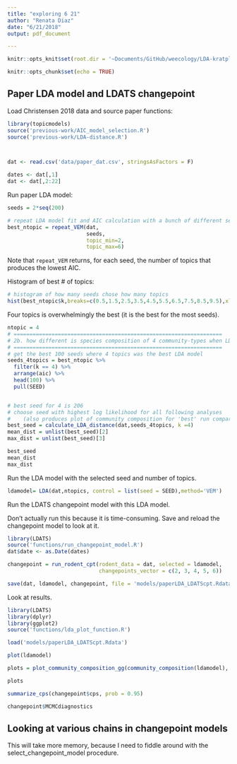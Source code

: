 ```yaml
---
title: "exploring 6 21"
author: "Renata Diaz"
date: "6/21/2018"
output: pdf_document

---
```


```r
knitr::opts_knit$set(root.dir = '~Documents/GitHub/weecology/LDA-kratplots')

knitr::opts_chunk$set(echo = TRUE)
```

## Paper LDA model and LDATS changepoint

Load Christensen 2018 data and source paper functions: 

```r
library(topicmodels)
source('previous-work/AIC_model_selection.R')
source('previous-work/LDA-distance.R')



dat <- read.csv('data/paper_dat.csv', stringsAsFactors = F)

dates <- dat[,1]
dat <- dat[,2:22]
```


Run paper LDA model:

```r
seeds = 2*seq(200)

# repeat LDA model fit and AIC calculation with a bunch of different seeds to test robustness of the analysis
best_ntopic = repeat_VEM(dat,
                         seeds,
                         topic_min=2,
                         topic_max=6)
```


Note that `repeat_VEM` returns, for each seed, the number of topics that produces the lowest AIC.


Histogram of best # of topics:

```r
# histogram of how many seeds chose how many topics
hist(best_ntopic$k,breaks=c(0.5,1.5,2.5,3.5,4.5,5.5,6.5,7.5,8.5,9.5),xlab='best # of topics', main='')
```


Four topics is overwhelmingly the best (it is the best for the most seeds).


```r
ntopic = 4
# ==================================================================
# 2b. how different is species composition of 4 community-types when LDA is run with different seeds?
# ==================================================================
# get the best 100 seeds where 4 topics was the best LDA model
seeds_4topics = best_ntopic %>% 
  filter(k == 4) %>% 
  arrange(aic) %>% 
  head(100) %>% 
  pull(SEED)


# best seed for 4 is 206
# choose seed with highest log likelihood for all following analyses
#    (also produces plot of community composition for 'best' run compared to 'worst')
best_seed = calculate_LDA_distance(dat,seeds_4topics, k =4)
mean_dist = unlist(best_seed)[2]
max_dist = unlist(best_seed)[3]

best_seed
mean_dist
max_dist

```


Run the LDA model with the selected seed and number of topics.

```r
ldamodel= LDA(dat,ntopics, control = list(seed = SEED),method='VEM')
```


Run the LDATS changepoint model with this LDA model.

Don't actually run this because it is time-consuming. Save and reload the changepoint model to look at it.

```r

library(LDATS)
source('functions/run_changepoint_model.R')
dat$date <- as.Date(dates)

changepoint = run_rodent_cpt(rodent_data = dat, selected = ldamodel,
                             changepoints_vector = c(2, 3, 4, 5, 6))

save(dat, ldamodel, changepoint, file = 'models/paperLDA_LDATScpt.Rdata')
```



Look at results.

```r
library(LDATS)
library(dplyr)
library(ggplot2)
source('functions/lda_plot_function.R')

load('models/paperLDA_LDATScpt.Rdata')

plot(ldamodel)

plots = plot_community_composition_gg(community_composition(ldamodel), c(1:ldamodel@k), ylim = c(0, 1))

plots

summarize_cps(changepoint$cps, prob = 0.95)

changepoint$MCMCdiagnostics


```
## Looking at various chains in changepoint models

This will take more memory, because I need to fiddle around with the select_changepoint_model procedure.


